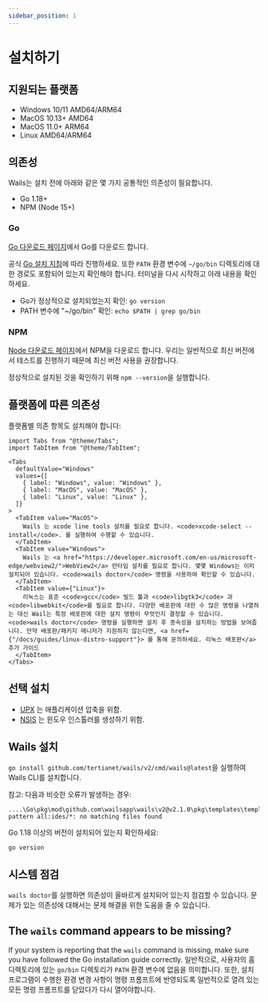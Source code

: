 ```yaml
---
sidebar_position: 1
---
```


# 설치하기

## 지원되는 플랫폼

- Windows 10/11 AMD64/ARM64
- MacOS 10.13+ AMD64
- MacOS 11.0+ ARM64
- Linux AMD64/ARM64

## 의존성

Wails는 설치 전에 아래와 같은 몇 가지 공통적인 의존성이 필요합니다.

- Go 1.18+
- NPM (Node 15+)

### Go

[Go 다운로드 페이지](https://go.dev/dl/)에서 Go를 다운로드 합니다.

공식 [Go 설치 지침](https://go.dev/doc/install)에 따라 진행하세요. 또한 `PATH` 환경 변수에 `~/go/bin` 디렉토리에 대한 경로도 포함되어 있는지 확인해야 합니다. 터미널을 다시 시작하고 아래 내용을 확인하세요.

- Go가 정상적으로 설치되었는지 확인: `go version`
- PATH 변수에 "~/go/bin" 확인: `echo $PATH | grep go/bin`

### NPM

[Node 다운로드 페이지](https://nodejs.org/en/download/)에서 NPM을 다운로드 합니다. 우리는 일반적으로 최신 버전에서 테스트를 진행하기 때문에 최신 버전 사용을 권장합니다.

정상적으로 설치된 것을 확인하기 위해 `npm --version`을 실행합니다.

## 플랫폼에 따른 의존성

플랫폼별 의존 항목도 설치해야 합니다:

```mdx-code-block
import Tabs from "@theme/Tabs";
import TabItem from "@theme/TabItem";

<Tabs
  defaultValue="Windows"
  values={[
    { label: "Windows", value: "Windows" },
    { label: "MacOS", value: "MacOS" },
    { label: "Linux", value: "Linux" },
  ]}
>
  <TabItem value="MacOS">
    Wails 는 xcode line tools 설치를 필요로 합니다. <code>xcode-select --install</code>. 를 실행하여 수행할 수 있습니다.
  </TabItem>
  <TabItem value="Windows">
    Wails 는 <a href="https://developer.microsoft.com/en-us/microsoft-edge/webview2/">WebView2</a> 런타임 설치를 필요로 합니다. 몇몇 Windows는 이미 설치되어 있습니다. <code>wails doctor</code> 명령을 사용하여 확인할 수 있습니다.
  </TabItem>
  <TabItem value={"Linux"}>
    리눅스는 표준 <code>gcc</code> 빌드 툴과 <code>libgtk3</code> 과 <code>libwebkit</code>를 필요로 합니다. 다양한 배포판에 대한 수 많은 명령을 나열하는 대신 Wail는 특정 배포판에 대한 설치 명령이 무엇인지 결정할 수 있습니다. <code>wails doctor</code> 명령을 실행하면 설치 후 종속성을 설치하는 방법을 보여줍니다. 만약 배포판/패키지 매니저가 지원하지 않는다면, <a href={"/docs/guides/linux-distro-support"}> 를 통해 문의하세요. 리눅스 배포판</a> 추가 가이드
  </TabItem>
</Tabs>
```

## 선택 설치

- [UPX](https://upx.github.io/) 는 애플리케이션 압축을 위함.
- [NSIS](https://wails.io/docs/guides/windows-installer/) 는 윈도우 인스톨러를 생성하기 위함.

## Wails 설치

`go install github.com/tertianet/wails/v2/cmd/wails@latest`을 실행하여 Wails CLI를 설치합니다.

참고: 다음과 비슷한 오류가 발생하는 경우:

```shell
....\Go\pkg\mod\github.com\wailsapp\wails\v2@v2.1.0\pkg\templates\templates.go:28:12: pattern all:ides/*: no matching files found
```
Go 1.18 이상의 버전이 설치되어 있는지 확인하세요:
```shell
go version
```

## 시스템 점검

`wails doctor`를 실행하면 의존성이 올바르게 설치되어 있는지 점검할 수 있습니다. 문제가 있는 의존성에 대해서는 문제 해결을 위한 도움을 줄 수 있습니다.

## The `wails` command appears to be missing?

If your system is reporting that the `wails` command is missing, make sure you have followed the Go installation guide correctly. 일반적으로, 사용자의 홈 디렉토리에 있는 `go/bin` 디렉토리가 `PATH` 환경 변수에 없음을 의미합니다. 또한, 설치 프로그램이 수행한 환경 변경 사항이 명령 프롬프트에 반영되도록 일반적으로 열려 있는 모든 명령 프롬프트를 닫았다가 다시 열어야합니다.
